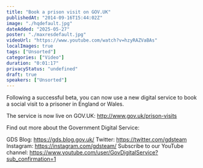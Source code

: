 ```yaml
---
title: "Book a prison visit on GOV.UK"
publishedAt: "2014-09-16T15:44:02Z"
image: "./hqdefault.jpg"
dateAdded: "2025-05-27"
poster: "./maxresdefault.jpg"
videoUrl: "https://www.youtube.com/watch?v=hzyRAZVaBAs"
localImages: true
tags: ["Unsorted"]
categories: ["Video"]
duration: "0:01:17"
privacyStatus: "undefined"
draft: true
speakers: ["Unsorted"]
---
```

Following a successful beta, you can now use a new digital service to book a social visit to a prisoner in England or Wales.

The service is now live on GOV.UK:
http://www.gov.uk/prison-visits

Find out more about the Government Digital Service:

GDS Blog: https://gds.blog.gov.uk/
Twitter: https://twitter.com/gdsteam 
Instagram: https://instagram.com/gdsteam/ 
Subscribe to our YouTube channel: 
https://www.youtube.com/user/GovDigitalService?sub_confirmation=1
